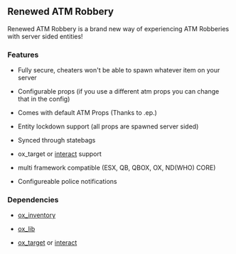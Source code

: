 
## Renewed ATM Robbery

Renewed ATM Robbery is a brand new way of experiencing ATM Robberies with server sided entities!
### Features
   - Fully secure, cheaters won't be able to spawn whatever item on your server

   - Configurable props (if you use a different atm props you can change that in the config)

   - Comes with default ATM Props (Thanks to .ep.)

   - Entity lockdown support (all props are spawned server sided)

   - Synced through statebags

   - ox_target or [interact](https://github.com/darktrovx/interact) support

   - multi framework compatible (ESX, QB, QBOX, OX, ND(WHO) CORE)

   - Configureable police notifications

### Dependencies

   - [ox_inventory](https://github.com/overextended/ox_inventory)

   - [ox_lib](https://github.com/overextended/ox_lib)

   - [ox_target](https://github.com/overextended/ox_target) or [interact](https://github.com/darktrovx/interact)
